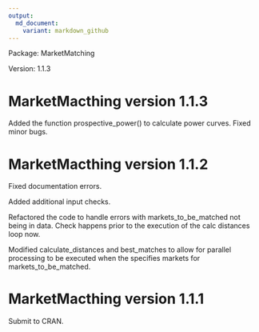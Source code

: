 ```yaml
---
output:
  md_document:
    variant: markdown_github
---
```



Package: MarketMatching

Version: 1.1.3

# MarketMacthing version 1.1.3
Added the function prospective_power() to calculate power curves. Fixed minor bugs.

# MarketMacthing version 1.1.2
Fixed documentation errors.

Added additional input checks.

Refactored the code to handle errors with markets_to_be_matched not being in data. Check happens prior to the execution of the calc distances loop now.

Modified calculate_distances and best_matches to allow for parallel processing to be executed when the specifies markets for markets_to_be_matched.

# MarketMacthing version 1.1.1
Submit to CRAN.




